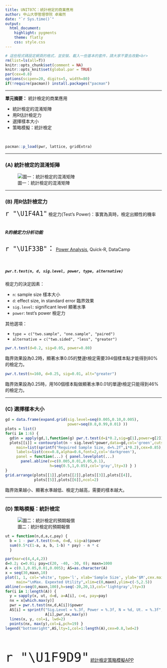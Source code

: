 ```yaml
---
title: UNIT07C：統計檢定的商業應用
author: 中山大學管理學院 卓雍然
date: "`r Sys.time()`"
output: 
  html_document:
    highlight: pygments
    theme: flatly
    css: style.css
---
```


```r
# 這些程式碼設定網頁的格式，並安裝、載入一些基本的套件，請大家不要去改動<br>
rm(list=ls(all=T))
knitr::opts_chunk$set(comment = NA)
knitr::opts_knit$set(global.par = TRUE)
par(cex=0.8)
options(scipen=20, digits=5, width=80)
if(!require(pacman)) install.packages("pacman")
```
<hr>

**單元摘要：** 統計檢定的商業應用

* 統計檢定的混淆矩陣
* 用R估計檢定力
* 選擇樣本大小
* 策略模擬：統計檢定

<i class="fas fa-chess-queen"></i>

<br>
```r
pacman::p_load(pwr, lattice, gridExtra)
```
<hr>

### (A) 統計檢定的混淆矩陣

![圖一：統計檢定的混淆矩陣](testmx.png)

<hr>

### (B) 用R估計檢定力
<span style="font-size:24px">`r "\U1F4A1"`</span>
檢定力(Test's Power)：事實為真時，檢定出顯性的機率<br><br>

##### R的檢定力分析功能
<span style="font-size:24px">`r "\U1F33B"`：</span>
[Power Analysis](https://www.statmethods.net/stats/power.html), Quick-R, DataCamp<br> 

<br>

##### `pwr.t.test(n, d, sig.level, power, type, alternative)`

檢定力的決定因素：

* `n`: sample size 樣本大小
* `d`: effect size, in standard error 臨界效果
* `sig.level`: significant level 顯著水準
* `power`: test's power 檢定力

其他選項：

* `type = c("two.sample", "one.sample", "paired")`
* `alternative = c("two.sided", "less", "greater")`

```r
pwr.t.test(d=0.2, sig=0.05, power=0.80)
```
臨界效果設為0.2時，顯著水準0.05的雙邊t檢定需要394個樣本點才能得到80%的檢定力。

```r
pwr.t.test(n=160, d=0.25, sig=0.01, alt="greater")
```
臨界效果設為0.25時，用160個樣本點做顯著水準0.01的單邊t檢定只能得到46%的檢定力。
<br><hr>

### (C) 選擇樣本大小

```r
gd = data.frame(expand.grid(sig.level=seq(0.005,0.10,0.005),
                            power=seq(0.8,0.99,0.01) ))
plots = list()
for(i in 1:6) {
  gd$n = apply(gd,1,function(g) pwr.t.test(d=i*0.2,sig=g[1],power=g[2])$n)
  plots[[i]] = contourplot(n ~ sig.level*power,data=gd,col='green',cuts=10,lwd=2,
     main=list(sprintf("Required Sample Size, d=%.2f",i*0.2),cex=0.85),
     labels=list(cex=0.8,alpha=0.6,font=2,col='darkgreen'),
     panel = function(...) { panel.levelplot(...)
       panel.abline(v=c(0.005,0.01,0.05,0.1),
                    h=seq(0.5,1,0.05),col='gray',lty=3) } )
}
grid.arrange(plots[[1]],plots[[2]],plots[[3]],plots[[4]],
             plots[[5]],plots[[6]],ncol=2)
```

臨界效果越小、顯著水準越低、檢定力越高，需要的樣本越大。
<br><hr>

### (D) 策略模擬：統計檢定

![圖二：統計檢定的預期報償](testpayoff.png)

```r
ut = function(n,d,a,c,pay) {
  b = 1 - pwr.t.test(n=n, d=d, sig=a)$power
  sum(0.5*c(1-a, a, b, 1-b) * pay) - n * c
  }
```

```r
par(mar=c(4,4,4,2))
d=0.2; c=0.01; pay=c(20, -40, -30, 0); maxn=1000
A = c(0.1,0.05,0.01,0.005); AS=as.character(A)
x = seq(30,maxn,10)
plot(1, 1, col='white', type='l', xlab='Sample Size', ylab='$M',cex.main=1,
     main="\nMax. Expexted Utility",xlim=c(0,maxn),ylim=c(-5,2.5))
abline(v=seq(0,maxn,100),h=seq(-20,20,1),col='lightgray',lty=3)
for(i in 1:length(A)) {
  y = sapply(x, ut, d=d, a=A[i], c=c, pay=pay)
  nx = x[which.max(y)]
  pwr = pwr.t.test(nx,d,A[i])$power
  AS[i] = sprintf("Sig.Level = %.3f, Power = %.3f, N = %d, Ut. = %.3f",
                  A[i],pwr,nx,max(y))
  lines(x, y, col=i, lwd=2)
  points(nx, max(y),col=i,pch=19) }
legend("bottomright",AS,lty=1,col=1:length(A),cex=0.8,lwd=2)

```

<br><br>

<span style="font-size:48px">`r "\U1F9D9"`</span>
[統計檢定策略模擬APP](http://140.117.69.135:4949/tonychuo/Test.Rmd)<br> 




<br><br><br><br>
